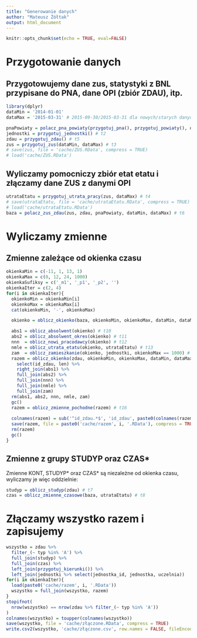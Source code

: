 ```yaml
---
title: "Generowanie danych"
author: "Mateusz Żółtak"
output: html_document
---
```


```r
knitr::opts_chunk$set(echo = TRUE, eval=FALSE)
```

# Przygotowanie danych

## Przygotowujemy dane zus, statystyki z BNL przypisane do PNA, dane OPI (zbiór ZDAU), itp.

```r
library(dplyr)
dataMin = '2014-01-01'
dataMax = '2015-03-31' # 2015-09-30/2015-03-31 dla nowych/starych danych

pnaPowiaty = polacz_pna_powiaty(przygotuj_pna(), przygotuj_powiaty(), dataMin, dataMax) # t1
jednostki = przygotuj_jednostki() # t2
zdau = przygotuj_zdau() # t5
zus = przygotuj_zus(dataMin, dataMax) # t3
# save(zus, file = 'cache/ZUS.RData', compress = TRUE)
# load('cache/ZUS.RData')
```

## Wyliczamy pomocniczy zbiór etat etatu i złączamy dane ZUS z danymi OPI

```r
utrataEtatu = przygotuj_utrata_pracy(zus, dataMax) # t4
# save(utrataEtatu, file = 'cache/utrataEtatu.RData', compress = TRUE)
# load('cache/utrataEtatu.RData')
baza = polacz_zus_zdau(zus, zdau, pnaPowiaty, dataMin, dataMax) # t6
```

# Wyliczamy zmienne

## Zmienne zależące od okienka czasu

```r
okienkaMin = c(-11, 1, 13, 1)
okienkaMax = c(0, 12, 24, 1000)
okienkaSufiksy = c('_m1', '_p1', '_p2', '')
okienkaIter = c(2, 4)
for(i in okienkaIter){
  okienkoMin = okienkaMin[i]
  okienkoMax = okienkaMax[i]
  cat(okienkoMin, '-', okienkoMax)

  okienko = oblicz_okienko(baza, okienkoMin, okienkoMax, dataMin, dataMax) # t9

  abs1 = oblicz_absolwent(okienko) # t10
  abs2 = oblicz_absolwent_okres(okienko) # t11
  nnn  = oblicz_nowi_pracodawcy(okienko) # t12
  nmle = oblicz_utrata_etatu(okienko, utrataEtatu) # t13
  zam  = oblicz_zamieszkanie(okienko, jednostki, okienkoMax == 1000) # t14
  razem = oblicz_okienko(zdau, okienkoMin, okienkoMax, dataMin, dataMax) %>%  # t15
    select(id_zdau, len) %>%
    right_join(abs1) %>%
    full_join(abs2) %>%
    full_join(nnn) %>%
    full_join(nmle) %>%
    full_join(zam)
  rm(abs1, abs2, nnn, nmle, zam)
  gc()
  razem = oblicz_zmienne_pochodne(razem) # t16
  
  colnames(razem) = sub('^id_zdau.*$', 'id_zdau', paste0(colnames(razem), okienkaSufiksy[i]))
  save(razem, file = paste0('cache/razem', i, '.RData'), compress = TRUE)
  rm(razem)
  gc()
}
```

## Zmienne z grupy STUDYP oraz CZAS*

Zmienne KONT, STUDYP* oraz CZAS* są niezależne od okienka czasu, wyliczamy je więc oddzielnie:
```r
studyp = oblicz_studyp(zdau) # t7
czas = oblicz_zmienne_czasowe(baza, utrataEtatu) # t8
```

# Złączamy wszystko razem i zapisujemy

```r
wszystko = zdau %>%
  filter_(~ typ %in% 'A') %>%
  full_join(studyp) %>%
  full_join(czas) %>%
  left_join(przygotuj_kierunki()) %>%
  left_join(jednostki %>% select(jednostka_id, jednostka, uczelnia))
for(i in okienkaIter){
  load(paste0('cache/razem', i, '.RData'))
  wszystko = full_join(wszystko, razem)
}
stopifnot(
  nrow(wszystko) == nrow(zdau %>% filter_(~ typ %in% 'A'))
)
colnames(wszystko) = toupper(colnames(wszystko))
save(wszystko, file = 'cache/złączone.RData', compress = TRUE)
write.csv2(wszystko, 'cache/złączone.csv', row.names = FALSE, fileEncoding = 'Windows-1250')
```

